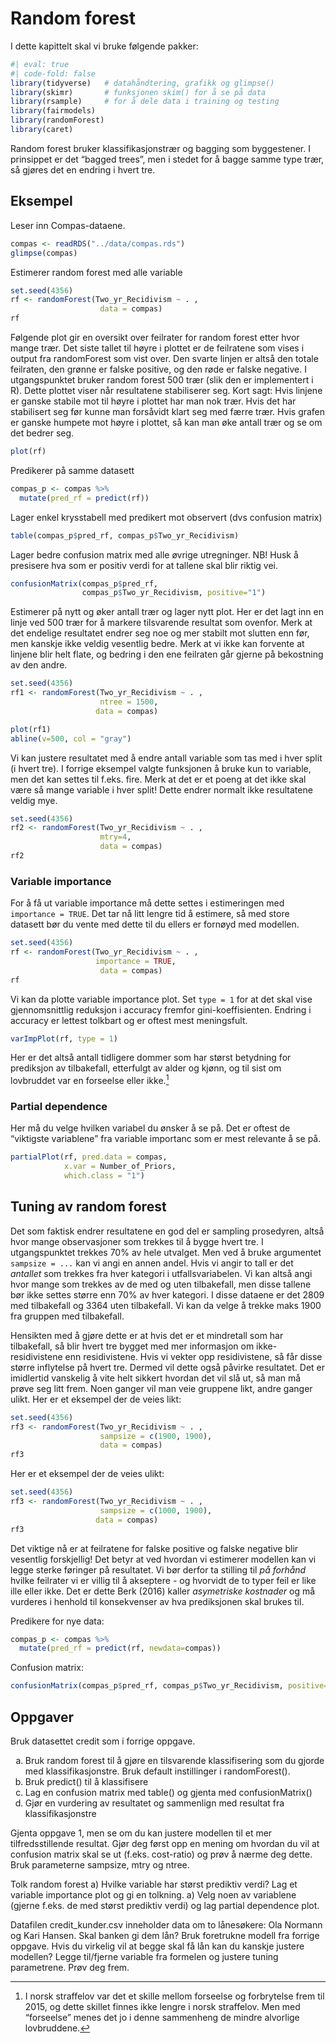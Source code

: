 # Random forest

I dette kapittelt skal vi bruke følgende pakker: 

```r
#| eval: true
#| code-fold: false
library(tidyverse)   # datahåndtering, grafikk og glimpse()
library(skimr)       # funksjonen skim() for å se på data
library(rsample)     # for å dele data i training og testing
library(fairmodels)
library(randomForest)
library(caret)

```


Random forest bruker klassifikasjonstrær og bagging som byggestener. I prinsippet er det "bagged trees", men i stedet for å bagge samme type trær, så gjøres det en endring i hvert tre. 



## Eksempel

Leser inn Compas-dataene. 

```r
compas <- readRDS("../data/compas.rds")
glimpse(compas)

```


Estimerer random forest med alle variable

```r
set.seed(4356)
rf <- randomForest(Two_yr_Recidivism ~ . , 
                    data = compas)
rf

```

Følgende plot gir en oversikt over feilrater for random forest etter hvor mange trær. Det siste tallet til høyre i plottet er de feilratene som vises i output fra randomForest som vist over. Den svarte linjen er altså den totale feilraten, den grønne er falske positive, og den røde er falske negative. 
I utgangspunktet bruker random forest 500 trær (slik den er implementert i R). Dette plottet viser når resultatene stabiliserer seg. Kort sagt: Hvis linjene er ganske stabile mot til høyre i plottet har man nok trær. Hvis det har stabilisert seg før kunne man forsåvidt klart seg med færre trær. Hvis grafen er ganske humpete mot høyre i plottet, så kan man øke antall trær og se om det bedrer seg. 

```r
plot(rf)
```


Predikerer på samme datasett

```r
compas_p <- compas %>% 
  mutate(pred_rf = predict(rf))
```

Lager enkel krysstabell med predikert mot observert (dvs confusion matrix)


```r
table(compas_p$pred_rf, compas_p$Two_yr_Recidivism) 
```

Lager bedre confusion matrix med alle øvrige utregninger. NB! Husk å presisere hva som er positiv verdi for at tallene skal blir riktig vei. 
```r
confusionMatrix(compas_p$pred_rf,
                compas_p$Two_yr_Recidivism, positive="1")
```


Estimerer på nytt og øker antall trær og lager nytt plot. Her er det lagt inn en linje ved 500 trær for å markere tilsvarende resultat som ovenfor. Merk at det endelige resultatet endrer seg noe og mer stabilt mot slutten enn før, men kanskje ikke veldig vesentlig bedre. Merk at vi ikke kan forvente at linjene blir helt flate, og bedring i den ene feilraten går gjerne på bekostning av den andre.  

```r
set.seed(4356)
rf1 <- randomForest(Two_yr_Recidivism ~ . , 
                    ntree = 1500, 
                   data = compas)

plot(rf1)
abline(v=500, col = "gray")
```


Vi kan justere resultatet med å endre antall variable som tas med i hver split (i hvert tre). I forrige eksempel valgte funksjonen å bruke kun to variable, men det kan settes til f.eks. fire. Merk at det er et poeng at det ikke skal være så mange variable i hver split! Dette endrer normalt ikke resultatene veldig mye. 

```r
set.seed(4356)
rf2 <- randomForest(Two_yr_Recidivism ~ . , 
                    mtry=4,
                    data = compas)
rf2
```


### Variable importance 

For å få ut variable importance må dette settes i estimeringen med `importance = TRUE`. Det tar nå litt lengre tid å estimere, så med store datasett bør du vente med dette til du ellers er fornøyd med modellen. 

```r
set.seed(4356)
rf <- randomForest(Two_yr_Recidivism ~ . , 
                   importance = TRUE, 
                    data = compas)
rf
```

Vi kan da plotte variable importance plot. Set `type = 1` for at det skal vise gjennomsnittlig reduksjon i accuracy fremfor gini-koeffisienten. Endring i accuracy er lettest tolkbart og er oftest mest meningsfult. 

```r
varImpPlot(rf, type = 1)
```
Her er det altså antall tidligere dommer som har størst betydning for prediksjon av tilbakefall, etterfulgt av alder og kjønn, og til sist om lovbruddet var en forseelse eller ikke.^[I norsk straffelov var det et skille mellom forseelse og forbrytelse frem til 2015, og dette skillet finnes ikke lengre i norsk straffelov. Men med "forseelse" menes det jo i denne sammenheng de mindre alvorlige lovbruddene.] 


### Partial dependence 

Her må du velge hvilken variabel du ønsker å se på. Det er oftest de "viktigste variablene" fra variable importanc som er mest relevante å se på. 

```r
partialPlot(rf, pred.data = compas, 
            x.var = Number_of_Priors, 
            which.class = "1")
```





## Tuning av random forest
Det som faktisk endrer resultatene en god del er sampling prosedyren, altså hvor mange observasjoner som trekkes til å bygge hvert tre. I utgangspunktet trekkes 70% av hele utvalget. Men ved å bruke argumentet `sampsize = ...` kan vi angi en annen andel. Hvis vi angir to tall er det *antallet* som trekkes fra hver kategori i utfallsvariabelen. Vi kan altså angi hvor mange som trekkes av de med og uten tilbakefall, men disse tallene bør ikke settes større enn 70% av hver kategori. I disse dataene er det 2809 med tilbakefall og 3364 uten tilbakefall. Vi kan da velge å trekke maks 1900 fra gruppen med tilbakefall. 

Hensikten med å gjøre dette er at hvis det er et mindretall som har tilbakefall, så blir hvert tre bygget med mer informasjon om ikke-residivistene enn residivistene. Hvis vi vekter opp residivistene, så får disse større inflytelse på hvert tre. Dermed vil dette også påvirke resultatet. Det er imidlertid vanskelig å vite helt sikkert hvordan det vil slå ut, så man må prøve seg litt frem. Noen ganger vil man veie gruppene likt, andre ganger ulikt. Her er et eksempel der de veies likt:

```r
set.seed(4356)
rf3 <- randomForest(Two_yr_Recidivism ~ . , 
                    sampsize = c(1900, 1900),
                    data = compas)
rf3

```

Her er et eksempel der de veies ulikt:

```r
set.seed(4356)
rf3 <- randomForest(Two_yr_Recidivism ~ . , 
                    sampsize = c(1000, 1900),
                   data = compas)
rf3

```


Det viktige nå er at feilratene for falske positive og falske negative blir vesentlig forskjellig! Det betyr at ved hvordan vi estimerer modellen kan vi legge sterke føringer på resultatet. Vi bør derfor ta stilling til *på forhånd* hvilke feilrater vi er villig til å akseptere - og hvorvidt de to typer feil er like ille eller ikke. Det er dette Berk (2016) kaller *asymetriske kostnader* og må vurderes i henhold til konsekvenser av hva prediksjonen skal brukes til. 


Predikere for nye data: 

```r
compas_p <- compas %>% 
  mutate(pred_rf = predict(rf, newdata=compas))
```


Confusion matrix: 

```r
confusionMatrix(compas_p$pred_rf, compas_p$Two_yr_Recidivism, positive="1")
```







## Oppgaver
::: {#exr-}
Bruk datasettet credit som i forrige oppgave. 

a) Bruk random forest til å gjøre en tilsvarende klassifisering som du gjorde med 
klassifikasjonstre. Bruk default instillinger i randomForest().
a) Bruk predict() til å klassifisere
a) Lag en confusion matrix med table() og gjenta med confusionMatrix()
a) Gjør en vurdering av resultatet og sammenlign med resultat fra klassifikasjonstre

:::



::: {#exr-}
Gjenta oppgave 1, men se om du kan justere modellen til et mer tilfredsstillende resultat. Gjør deg først opp en mening om hvordan du vil at confusion matrix skal se ut (f.eks. cost-ratio) og prøv å nærme deg dette. Bruk parameterne sampsize, mtry og ntree. 
:::


::: {#exr-}
Tolk random forest
a) Hvilke variable har størst prediktiv verdi? Lag et variable importance plot og gi en tolkning. 
a) Velg noen av variablene (gjerne f.eks. de med størst prediktiv verdi) og lag partial 
dependence plot. 
:::


::: {#exr-}
Datafilen credit_kunder.csv inneholder data om to lånesøkere: Ola Normann og Kari Hansen. 
Skal banken gi dem lån? Bruk foretrukne modell fra forrige oppgave. Hvis du virkelig vil at begge skal få lån kan du kanskje justere modellen? Legge til/fjerne variable fra formelen og justere tuning parametrene. Prøv deg frem.  
:::

